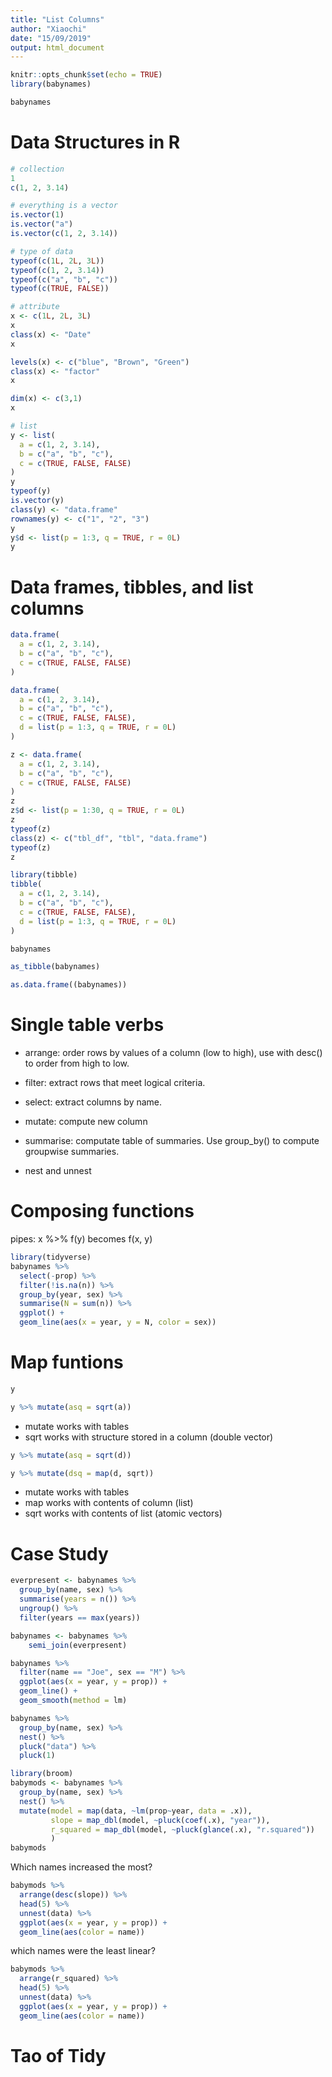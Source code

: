 ```yaml
---
title: "List Columns"
author: "Xiaochi"
date: "15/09/2019"
output: html_document
---
```


```r
knitr::opts_chunk$set(echo = TRUE)
library(babynames)
```

```r
babynames
```

# Data Structures in R

```r
# collection
1
c(1, 2, 3.14)

# everything is a vector
is.vector(1)
is.vector("a")
is.vector(c(1, 2, 3.14))

# type of data
typeof(c(1L, 2L, 3L))
typeof(c(1, 2, 3.14))
typeof(c("a", "b", "c"))
typeof(c(TRUE, FALSE))

# attribute
x <- c(1L, 2L, 3L)
x
class(x) <- "Date"
x

levels(x) <- c("blue", "Brown", "Green")
class(x) <- "factor"
x

dim(x) <- c(3,1)
x

# list
y <- list(
  a = c(1, 2, 3.14),
  b = c("a", "b", "c"),
  c = c(TRUE, FALSE, FALSE)
)
y
typeof(y)
is.vector(y)
class(y) <- "data.frame"
rownames(y) <- c("1", "2", "3")
y
y$d <- list(p = 1:3, q = TRUE, r = 0L)
y
```

# Data frames, tibbles, and list columns

```r
data.frame(
  a = c(1, 2, 3.14),
  b = c("a", "b", "c"),
  c = c(TRUE, FALSE, FALSE)
)
```

```r
data.frame(
  a = c(1, 2, 3.14),
  b = c("a", "b", "c"),
  c = c(TRUE, FALSE, FALSE),
  d = list(p = 1:3, q = TRUE, r = 0L)
)
```

```r
z <- data.frame(
  a = c(1, 2, 3.14),
  b = c("a", "b", "c"),
  c = c(TRUE, FALSE, FALSE)
)
z
z$d <- list(p = 1:30, q = TRUE, r = 0L)
z
typeof(z)
class(z) <- c("tbl_df", "tbl", "data.frame")
typeof(z)
z
```

```r
library(tibble)
tibble(
  a = c(1, 2, 3.14),
  b = c("a", "b", "c"),
  c = c(TRUE, FALSE, FALSE),
  d = list(p = 1:3, q = TRUE, r = 0L)
)
```

```r
babynames
```

```r
as_tibble(babynames)
```

```r
as.data.frame((babynames))
```


# Single table verbs

* arrange: order rows by values of a column (low to high), use with desc() to order from high to low.

* filter: extract rows that meet logical criteria.

* select: extract columns by name.

* mutate: compute new column

* summarise: computate table of summaries. Use group_by() to compute groupwise summaries.

* nest and unnest

# Composing functions

pipes: x %>% f(y) becomes f(x, y)

```r
library(tidyverse)
babynames %>% 
  select(-prop) %>%
  filter(!is.na(n)) %>% 
  group_by(year, sex) %>% 
  summarise(N = sum(n)) %>% 
  ggplot() +
  geom_line(aes(x = year, y = N, color = sex))
```

# Map funtions

```r
y
```

```r
y %>% mutate(asq = sqrt(a))
```

* mutate works with tables
* sqrt works with structure stored in a column (double vector)

```r
y %>% mutate(asq = sqrt(d))
```

```r
y %>% mutate(dsq = map(d, sqrt))
```

* mutate works with tables
* map works with contents of column (list)
* sqrt works with contents of list (atomic vectors)

# Case Study

```r
everpresent <- babynames %>% 
  group_by(name, sex) %>% 
  summarise(years = n()) %>% 
  ungroup() %>% 
  filter(years == max(years))

babynames <- babynames %>% 
    semi_join(everpresent)
```

```r
babynames %>% 
  filter(name == "Joe", sex == "M") %>% 
  ggplot(aes(x = year, y = prop)) +
  geom_line() +
  geom_smooth(method = lm)
```

```r
babynames %>% 
  group_by(name, sex) %>% 
  nest() %>% 
  pluck("data") %>% 
  pluck(1)
```

```r
library(broom)
babymods <- babynames %>% 
  group_by(name, sex) %>% 
  nest() %>% 
  mutate(model = map(data, ~lm(prop~year, data = .x)),
         slope = map_dbl(model, ~pluck(coef(.x), "year")),
         r_squared = map_dbl(model, ~pluck(glance(.x), "r.squared"))
         )
babymods
```

Which names increased the most?

```r
babymods %>% 
  arrange(desc(slope)) %>% 
  head(5) %>% 
  unnest(data) %>% 
  ggplot(aes(x = year, y = prop)) +
  geom_line(aes(color = name))
```

which names were the least linear?

```r
babymods %>% 
  arrange(r_squared) %>% 
  head(5) %>% 
  unnest(data) %>% 
  ggplot(aes(x = year, y = prop)) +
  geom_line(aes(color = name))
```

# Tao of Tidy

